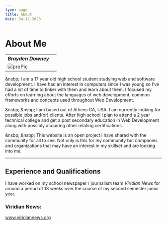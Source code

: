 ```yaml
---
type: page
title: About
date: 04-12-2023
---
```


# About Me

|       |                                                                                                        |
|:------|-----:                                                                                                  |
| ***Brayden Downey***                                                                                           |
![proPic](https://user-images.githubusercontent.com/121369871/231532482-0a4c0d10-ee73-4b03-996a-07482afdab9a.jpg)|

&nsbp; I am a 17 year old high school student studying web and software development.
I have had an interest in computers since I was young so I’ve had a lot of time to
tinker with them and learn about them. I focused my efforts on learning about the
languages of web development, common frameworks and concepts used throughout Web Development.  

&nsbp;,&nsbp; I am based out of Athens GA, USA. I am currently looking for possible jobs and(or)
clients. After high school i plan to attend a 2 year technical college and get a
post secondary education in Web Development along with possibly acquiring other relating certifications.  

&nsbp;,&nsbp; This website is an open project i have shared with the community for all to see.
Not only is this for my community but companies and organizations that may have
an interest in my skillset and are looking into me.  

---

## Experience and Qualifications

I have worked on my school newspaper / journalism team *Viridian News* for around a period
of 18 weeks over the course of my second semester junior year.  

### Viridian News:
www.viridiannews.org
